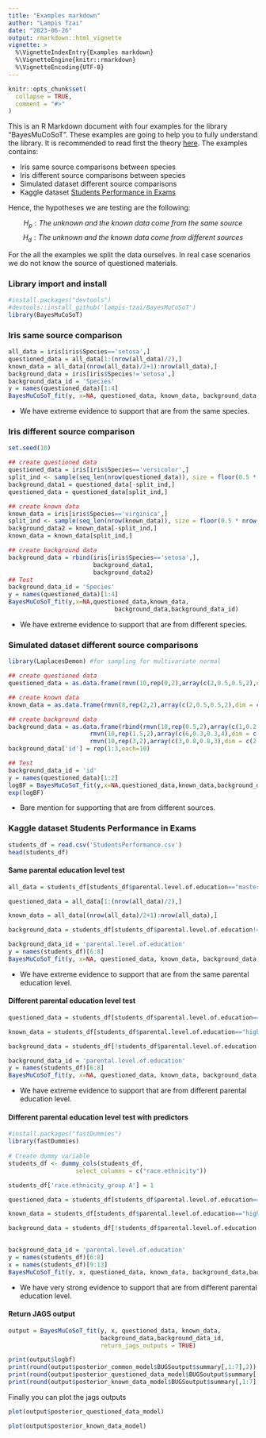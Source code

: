 ```yaml
---
title: "Examples markdown"
author: "Lampis Tzai"
date: "2023-06-26"
output: rmarkdown::html_vignette
vignette: >
  %\VignetteIndexEntry{Examples markdown}
  %\VignetteEngine{knitr::rmarkdown}
  %\VignetteEncoding{UTF-8}
---
```


```r
knitr::opts_chunk$set(
  collapse = TRUE,
  comment = "#>"
)
```

This is an R Markdown document with four examples for the library "BayesMuCoSoT". These examples are going to help you to fully understand the library. It is recommended to read first the theory [here](https://lampis-tzai.github.io/BayesMuCoSoT/articles/theory.html). The examples contains:

* Iris same source comparisons between species
* Iris different source comparisons between species
* Simulated dataset different source comparisons
* Kaggle dataset [Students Performance in Exams](https://www.kaggle.com/datasets/spscientist/students-performance-in-exams)

Hence, the hypotheses we are testing are the following:

$$H_p: The\;unknown\;and\;the\;known\;data\; come \;from\; the\; same \;source$$
$$H_d: The\;unknown\;and\;the\;known\;data\; come \;from\; different \;sources$$

For the all the examples we split the data ourselves. In real case scenarios we do not know the source of questioned materials.


### Library import and install

```r
#install.packages("devtools")
#devtools::install_github('lampis-tzai/BayesMuCoSoT')
library(BayesMuCoSoT)
```


### Iris same source comparison

```r
all_data = iris[iris$Species=='setosa',]
questioned_data = all_data[1:(nrow(all_data)/2),]
known_data = all_data[(nrow(all_data)/2+1):nrow(all_data),]
background_data = iris[iris$Species!='setosa',]
background_data_id = 'Species'
y = names(questioned_data)[1:4]
BayesMuCoSoT_fit(y, x=NA, questioned_data, known_data, background_data,background_data_id)
```

- We have extreme evidence to support that are from the same species.

### Iris different source comparison

```r
set.seed(10)

## create questioned data
questioned_data = iris[iris$Species=='versicolor',]
split_ind <- sample(seq_len(nrow(questioned_data)), size = floor(0.5 * nrow(questioned_data)))
background_data1 = questioned_data[-split_ind,]
questioned_data = questioned_data[split_ind,]

## create known data
known_data = iris[iris$Species=='virginica',]
split_ind <- sample(seq_len(nrow(known_data)), size = floor(0.5 * nrow(known_data)))
background_data2 = known_data[-split_ind,]
known_data = known_data[split_ind,]

## create background data
background_data = rbind(iris[iris$Species=='setosa',],
                        background_data1,
                        background_data2)
## Test
background_data_id = 'Species'
y = names(questioned_data)[1:4]
BayesMuCoSoT_fit(y,x=NA,questioned_data,known_data,
                              background_data,background_data_id)
```

- We have extreme evidence to support that are from different species.

### Simulated dataset different source comparisons


```r
library(LaplacesDemon) #for sampling for multivariate normal

## create questioned data
questioned_data = as.data.frame(rmvn(10,rep(0,2),array(c(2,0.5,0.5,2),dim = c(2,2))))

## create known data
known_data = as.data.frame(rmvn(8,rep(2,2),array(c(2,0.5,0.5,2),dim = c(2,2))))

## create background data
background_data = as.data.frame(rbind(rmvn(10,rep(0.5,2),array(c(1,0.2,0.2,2),dim = c(2,2))),
                       rmvn(10,rep(1.5,2),array(c(6,0.3,0.3,4),dim = c(2,2))),
                       rmvn(10,rep(3,2),array(c(3,0.8,0.8,3),dim = c(2,2)))))
background_data['id'] = rep(1:3,each=10)

## Test
background_data_id = 'id'
y = names(questioned_data)[1:2]
logBF = BayesMuCoSoT_fit(y,x=NA,questioned_data,known_data,background_data,background_data_id)
exp(logBF)
```

- Bare mention for supporting that are from different sources.


### Kaggle dataset Students Performance in Exams

```r
students_df = read.csv('StudentsPerformance.csv')
head(students_df)
```

#### Same parental education level test

```r
all_data = students_df[students_df$parental.level.of.education=="master's degree",]

questioned_data = all_data[1:(nrow(all_data)/2),]

known_data = all_data[(nrow(all_data)/2+1):nrow(all_data),]

background_data = students_df[students_df$parental.level.of.education!="master's degree",]

background_data_id = 'parental.level.of.education'
y = names(students_df)[6:8]
BayesMuCoSoT_fit(y, x=NA, questioned_data, known_data, background_data,background_data_id)
```

- We have extreme evidence to support that are from the same parental education level.

#### Different parental education level test

```r
questioned_data = students_df[students_df$parental.level.of.education=="master's degree",]

known_data = students_df[students_df$parental.level.of.education=="high school",]

background_data = students_df[!students_df$parental.level.of.education %in% c("master's degree","high school"),]

background_data_id = 'parental.level.of.education'
y = names(students_df)[6:8]
BayesMuCoSoT_fit(y, x=NA, questioned_data, known_data, background_data,background_data_id)
```

- We have extreme evidence to support that are from different parental education level.

#### Different parental education level test with predictors

```r
#install.packages("fastDummies")
library(fastDummies)
 
# Create dummy variable
students_df <- dummy_cols(students_df,
                   select_columns = c("race.ethnicity"))

students_df['race.ethnicity_group A'] = 1

questioned_data = students_df[students_df$parental.level.of.education=="master's degree",]

known_data = students_df[students_df$parental.level.of.education=="high school",]

background_data = students_df[!students_df$parental.level.of.education %in% c("master's degree",
                                                                              "high school"),]

background_data_id = 'parental.level.of.education'
y = names(students_df)[6:8]
x = names(students_df)[9:13]
BayesMuCoSoT_fit(y, x, questioned_data, known_data, background_data,background_data_id)
```


- We have very strong evidence to support that are from different parental education level.


#### Return JAGS output

```r
output = BayesMuCoSoT_fit(y, x, questioned_data, known_data, 
                          background_data,background_data_id,
                          return_jags_outputs = TRUE)

print(output$logbf)
print(round(output$posterior_common_model$BUGSoutput$summary[,1:7],2))
print(round(output$posterior_questioned_data_model$BUGSoutput$summary[,1:7],2))
print(round(output$posterior_known_data_model$BUGSoutput$summary[,1:7],2))
```

Finally you can plot the jags outputs

```r
plot(output$posterior_questioned_data_model)
```

```r
plot(output$posterior_known_data_model)
```

